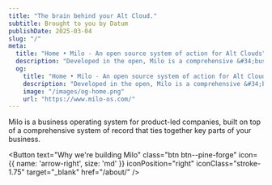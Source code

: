 ```yaml
---
title: "The brain behind your Alt Cloud."
subtitle: Brought to you by Datum
publishDate: 2025-03-04
slug: "/"
meta:
  title: "Home • Milo - An open source system of action for Alt Clouds"
  description: "Developed in the open, Milo is a comprehensive &#34;business operating system&#34; for product-led, B2B companies. Brought to you by the folks at Datum."
  og:
    title: "Home • Milo - An open source system of action for Alt Clouds"
    description: "Developed in the open, Milo is a comprehensive &#34;business operating system&#34; for product-led, B2B companies. Brought to you by the folks at Datum."
    image: "/images/og-home.png"
    url: "https://www.milo-os.com/"
---
```


Milo is a business operating system for product-led companies, built on top of a comprehensive system of record that ties together key parts of your business.

<Button
text="Why we're building Milo"
      class="btn btn--pine-forge"
      icon={{ name: 'arrow-right', size: 'md' }}
      iconPosition="right"
      iconClass="stroke-1.75"
      target="_blank"
      href="/about/"
/>
